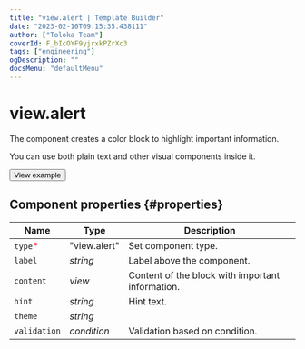 ```yaml
---
title: "view.alert | Template Builder"
date: "2023-02-10T09:15:35.438111"
author: ["Toloka Team"]
coverId: F_bIcOYF9yjrxkPZrXc3
tags: ["engineering"]
ogDescription: ""
docsMenu: "defaultMenu"
---
```



# view.alert

The component creates a color block to highlight important information.

You can use both plain text and other visual components inside it.

<Button themeColor="light" view="default" size="l" type="link" url="https://ya.cc/t/lBobocfj3tyyJo">View example</Button>

## Component properties {#properties}

**Name** | **Type** | **Description**
----- | ----- | -----
`type`<span style="color: red">\*</span> | "view.alert" | Set component type.
`label` | _string_ | Label above the component.
`content` | _view_ | Content of the block with important information.
`hint` | _string_ | Hint text.
`theme` | _string_ | <ViewAlertTable1/>
`validation` | _condition_ | Validation based on condition.
